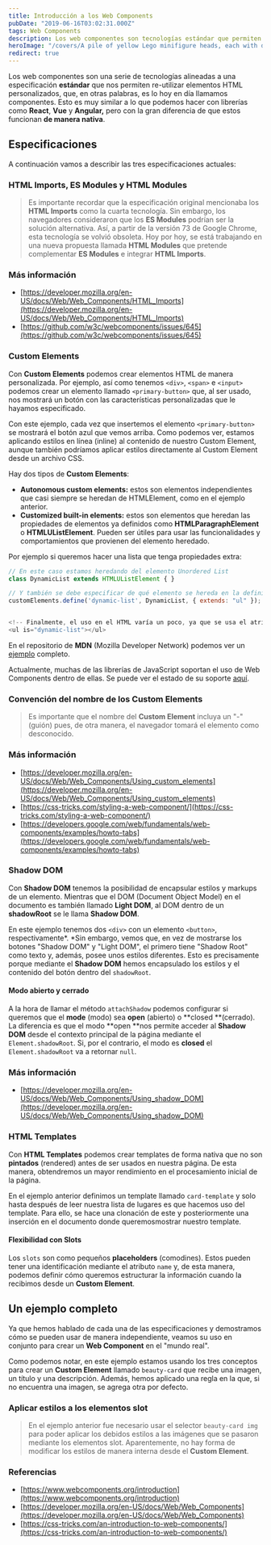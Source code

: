 ```yaml
---
title: Introducción a los Web Components
pubDate: "2019-06-16T03:02:31.000Z"
tags: Web Components
description: Los web componentes son tecnologías estándar que permiten reutilizar elementos HTML personalizados, conocidos como componentes. Similar a librerías como React, Vue y Angular, pero funcionan de manera nativa.
heroImage: "/covers/A pile of yellow Lego minifigure heads, each with different facial expressions.jpg"
redirect: true
---
```



Los web componentes son una serie de tecnologías alineadas a una especificación **estándar** que nos permiten re-utilizar elementos HTML personalizados, que, en otras palabras, es lo hoy en día llamamos componentes. Esto es muy similar a lo que podemos hacer con librerías como **React**, **Vue** y **Angular,** pero con la gran diferencia de que estos funcionan **de manera nativa**.

## Especificaciones

A continuación vamos a describir las tres especificaciones actuales:

### HTML Imports, ES Modules y HTML Modules

> Es importante recordar que la especificación original mencionaba los **HTML Imports** como la cuarta tecnología. Sin embargo, los navegadores consideraron que los **ES Modules** podrían ser la solución alternativa. Así, a partir de la versión 73 de Google Chrome, esta tecnología se volvió obsoleta. Hoy por hoy, se está trabajando en una nueva propuesta llamada **HTML Modules** que pretende complementar **ES Modules** e integrar **HTML Imports**.

### Más información

- [https://developer.mozilla.org/en-US/docs/Web/Web_Components/HTML_Imports](https://developer.mozilla.org/en-US/docs/Web/Web_Components/HTML_Imports)
- [https://github.com/w3c/webcomponents/issues/645](https://github.com/w3c/webcomponents/issues/645)

### Custom Elements

Con **Custom Elements** podemos crear elementos HTML de manera personalizada. Por ejemplo, así como tenemos `<div>`, `<span>` e `<input>` podemos crear un elemento llamado `<primary-button>` que, al ser usado, nos mostrará un botón con las características personalizadas que le hayamos especificado.

<CodePen user="glrodasz" slug="zVrwov" />

Con este ejemplo, cada vez que insertemos el elemento `<primary-button>` se mostrará el botón azul que vemos arriba. Como podemos ver, estamos aplicando estilos en línea (inline) al contenido de nuestro Custom Element, aunque también podríamos aplicar estilos directamente al Custom Element desde un archivo CSS.

Hay dos tipos de **Custom Elements**:

- **Autonomous custom elements:** estos son elementos independientes que casi siempre se heredan de HTMLElement, como en el ejemplo anterior.
- **Customized built-in elements:** estos son elementos que heredan las propiedades de elementos ya definidos como **HTMLParagraphElement** o **HTMLUListElement**. Pueden ser útiles para usar las funcionalidades y comportamientos que provienen del elemento heredado.

Por ejemplo si queremos hacer una lista que tenga propiedades extra:

```javascript
// En este caso estamos heredando del elemento Unordered List
class DynamicList extends HTMLUListElement { }

// Y también se debe especificar de qué elemento se hereda en la definición
customElements.define('dynamic-list', DynamicList, { extends: "ul" });


<!-- Finalmente, el uso en el HTML varía un poco, ya que se usa el atributo is -->
<ul is="dynamic-list"></ul>
```

En el repositorio de **MDN** (Mozilla Developer Network) podemos ver un [ejemplo](https://github.com/mdn/web-components-examples/blob/master/expanding-list-web-component/main.js) completo.

Actualmente, muchas de las librerías de JavaScript soportan el uso de Web Components dentro de ellas. Se puede ver el estado de su soporte [aquí](https://custom-elements-everywhere.com/).

### Convención del nombre de los Custom Elements

> Es importante que el nombre del **Custom Element** incluya un "-" (guión) pues, de otra manera, el navegador tomará el elemento como desconocido.

### Más información

- [https://developer.mozilla.org/en-US/docs/Web/Web_Components/Using_custom_elements](https://developer.mozilla.org/en-US/docs/Web/Web_Components/Using_custom_elements)
- [https://css-tricks.com/styling-a-web-component/](https://css-tricks.com/styling-a-web-component/)
- [https://developers.google.com/web/fundamentals/web-components/examples/howto-tabs](https://developers.google.com/web/fundamentals/web-components/examples/howto-tabs)

### Shadow DOM

Con **Shadow DOM** tenemos la posibilidad de encapsular estilos y markups de un elemento. Mientras que el DOM (Document Object Model) en el documento es también llamado **Light DOM**, al DOM dentro de un **shadowRoot** se le llama **Shadow DOM**.

<CodePen user="glrodasz" slug="WqrEWy" />

En este ejemplo tenemos dos `<div>` con un elemento `<button>`, respectivamente*. *Sin embargo, vemos que, en vez de mostrarse los botones "Shadow DOM" y "Light DOM", el primero tiene "Shadow Root" como texto y, además, posee unos estilos diferentes. Esto es precisamente porque mediante el **Shadow DOM** hemos encapsulado los estilos y el contenido del botón dentro del `shadowRoot`.

#### Modo abierto y cerrado

A la hora de llamar el método `attachShadow` podemos configurar si queremos que el **mode** (modo) sea **open** (abierto) o **closed **(cerrado). La diferencia es que el modo **open **nos permite acceder al **Shadow DOM** desde el contexto principal de la página mediante el `Element.shadowRoot`. Si, por el contrario, el modo es **closed** el `Element.shadowRoot` va a retornar `null`.

### Más información

- [https://developer.mozilla.org/en-US/docs/Web/Web_Components/Using_shadow_DOM](https://developer.mozilla.org/en-US/docs/Web/Web_Components/Using_shadow_DOM)

### HTML Templates

Con **HTML Templates** podemos crear templates de forma nativa que no son **pintados** (rendered) antes de ser usados en nuestra página. De esta manera, obtendremos un mayor rendimiento en el procesamiento inicial de la página.

<CodePen user="glrodasz" slug="ydewNe" />

En el ejemplo anterior definimos un template llamado `card-template` y solo hasta después de leer nuestra lista de lugares es que hacemos uso del template. Para ello, se hace una clonación de este y posteriormente una inserción en el documento donde queremosmostrar nuestro template.

#### Flexibilidad con Slots

Los `slots` son como pequeños **placeholders** (comodines). Estos pueden tener una identificación mediante el atributo `name` y, de esta manera, podemos definir cómo queremos estructurar la información cuando la recibimos desde un **Custom Element**.

## Un ejemplo completo

Ya que hemos hablado de cada una de las especificaciones y demostramos cómo se pueden usar de manera independiente, veamos su uso en conjunto para crear un **Web Component** en el "mundo real".

<CodePen user="glrodasz" slug="agdram" />

Como podemos notar, en este ejemplo estamos usando los tres conceptos para crear un **Custom Element** llamado `beauty-card` que recibe una imagen, un título y una descripción. Además, hemos aplicado una regla en la que, si no encuentra una imagen, se agrega otra por defecto.

### Aplicar estilos a los elementos slot

> En el ejemplo anterior fue necesario usar el selector `beauty-card img` para poder aplicar los debidos estilos a las imágenes que se pasaron mediante los elementos slot. Aparentemente, no hay forma de modificar los estilos de manera interna desde el **Custom Element**.

### Referencias

- [https://www.webcomponents.org/introduction](https://www.webcomponents.org/introduction)
- [https://developer.mozilla.org/en-US/docs/Web/Web_Components](https://developer.mozilla.org/en-US/docs/Web/Web_Components)
- [https://css-tricks.com/an-introduction-to-web-components/](https://css-tricks.com/an-introduction-to-web-components/)
